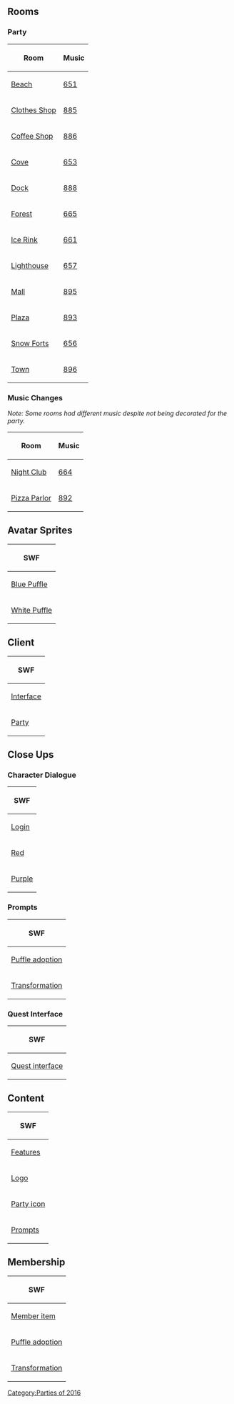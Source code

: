 

==Rooms==
===Party===
<center>
{|class="wikitable"
!Room!!Music
|-
|[[Media:RoomsBeach-PuffleParty2016.swf|Beach]]||[[Media:Music651.swf|651]]
|-
|[[Media:RoomsShop-PuffleParty2016.swf|Clothes Shop]]||[[Media:Music885.swf|885]]
|-
|[[Media:RoomsCoffee-PuffleParty2016.swf|Coffee Shop]]||[[Media:Music886.swf|886]]
|-
|[[Media:RoomsCove-PuffleParty2016.swf|Cove]]||[[Media:Music653.swf|653]]
|-
|[[Media:RoomsDock-PuffleParty2016.swf|Dock]]||[[Media:Music888.swf|888]]
|-
|[[Media:RoomsForest-PuffleParty2016.swf|Forest]]||[[Media:Music665.swf|665]]
|-
|[[Media:RoomsRink-PuffleParty2016.swf|Ice Rink]]||[[Media:Music661.swf|661]]
|-
|[[Media:RoomsLight-PuffleParty2016.swf|Lighthouse]]||[[Media:Music657.swf|657]]
|-
|[[Media:RoomsMall-PuffleParty2016.swf|Mall]]||[[Media:Music895.swf|895]]
|-
|[[Media:RoomsPlaza-PuffleParty2016.swf|Plaza]]||[[Media:Music893.swf|893]]
|-
|[[Media:RoomsForts-PuffleParty2016.swf|Snow Forts]]||[[Media:Music656.swf|656]]
|-
|[[Media:RoomsTown-PuffleParty2016.swf|Town]]||[[Media:Music896.swf|896]]
|}
</center>
===Music Changes===
''Note: Some rooms had different music despite not being decorated for the party.''
<center>
{|class="wikitable"
!Room!!Music
|-
|[[Media:RoomsDance-PuffleParty2016.swf|Night Club]]||[[Media:Music664.swf|664]]
|-
|[[Media:RoomsPizza-PuffleParty2016.swf|Pizza Parlor]]||[[Media:Music892.swf|892]]
|}
</center>

==Avatar Sprites==
<center>
{|class="wikitable" style="text-align: center;"
!colspan="7"|SWF
|-
|[[Media:AvatarSpritesPuffleBlue-PuffleParty2016.swf|Blue Puffle]]||[[Media:AvatarSpritesPuffleRed-PuffleParty2016.swf|Red Puffle]]||[[Media:AvatarSpritesPufflePink-PuffleParty2016.swf|Pink Puffle]]||[[Media:AvatarSpritesPuffleBlack-PuffleParty2016.swf|Black Puffle]]||[[Media:AvatarSpritesPuffleGreen-PuffleParty2016.swf|Green Puffle]]||[[Media:AvatarSpritesPufflePurple-PuffleParty2016.swf|Purple Puffle]]||[[Media:AvatarSpritesPuffleYellow-PuffleParty2016.swf|Yellow Puffle]]
|-
|[[Media:AvatarSpritesPuffleWhite-PuffleParty2016.swf|White Puffle]]||[[Media:AvatarSpritesPuffleOrange-PuffleParty2016.swf|Orange Puffle]]||[[Media:AvatarSpritesPuffleBrown-PuffleParty2016.swf|Brown Puffle]]||[[Media:AvatarSpritesPuffleGold.swf|Gold Puffle]]||[[Media:AvatarSpritesPuffleRainbow-PuffleParty2016.swf|Rainbow Puffle]]||[[Media:AvatarSpritesPuffleDog.swf|Dog Puffle]]||[[Media:AvatarSpritesPuffleCat.swf|Cat Puffle]]
|}
</center>

==Client==
<center>
{|class="wikitable"
!SWF
|-
|[[Media:ClientInterface-PuffleParty2016.swf|Interface]]
|-
|[[Media:ClientParty-PuffleParty2016.swf|Party]]
|}
</center>

==Close Ups==
===Character Dialogue===
<center>
{|class="wikitable" style="text-align: center;"
!colspan="6"|SWF
|-
|colspan="6"|[[Media:Close ups160316 Character dialogue login-PuffleParty2016.swf|Login]]
|-
|[[Media:Close ups0316 Character dialogue red-PuffleParty2016.swf|Red]]||[[Media:Close ups0316 Character dialogue blue-PuffleParty2016.swf|Blue]]||[[Media:Close ups0316 Character dialogue green-PuffleParty2016.swf|Green]]||[[Media:Close ups0316 Character dialogue yellow-PuffleParty2016.swf|Yellow]]||[[Media:Close ups0316 Character dialogue pink-PuffleParty2016.swf|Pink]]||[[Media:Close ups0316 Character dialogue orange-PuffleParty2016.swf|Orange]]
|-
|[[Media:Close ups0316 Character dialogue purple-PuffleParty2016.swf|Purple]]||[[Media:Close ups0316 Character dialogue black-PuffleParty2016.swf|Black]]||[[Media:Close ups0316 Character dialogue white-PuffleParty2016.swf|White]]||[[Media:Close ups0316 Character dialogue brown-PuffleParty2016.swf|Brown]]||[[Media:Close ups0316 Character dialogue rainbow-PuffleParty2016.swf|Rainbow]]||[[Media:Close ups0316 Character dialogue gold-PuffleParty2016.swf|Gold]]
|}
</center>
===Prompts===
<center>
{|class="wikitable"
!SWF
|-
|[[Media:Close upsPuffle adoption prompt-PuffleParty2016.swf|Puffle adoption]]
|-
|[[Media:Close upsTransformation prompt-PuffleParty2016.swf|Transformation]]
|}
</center>
===Quest Interface===
<center>
{|class="wikitable"
!SWF
|-
|[[Media:Close upsQuest interface-PuffleParty2016.swf|Quest interface]]
|}
</center>

==Content==
<center>
{|class="wikitable"
!SWF
|-
|[[Media:ContentFeatures-PuffleParty2016.swf|Features]]
|-
|[[Media:ContentLogo-PuffleParty2016.swf|Logo]]
|-
|[[Media:ContentParty icon-PuffleParty2016.swf|Party icon]]
|-
|[[Media:ContentPrompts-PuffleParty2016.swf|Prompts]]
|}
</center>

==Membership==
<center>
{|class="wikitable"
!SWF
|-
|[[Media:MembershipParty1-PuffleParty2016.swf|Member item]]
|-
|[[Media:MembershipParty2-PuffleParty2016.swf|Puffle adoption]]
|-
|[[Media:MembershipParty3-PuffleParty2016.swf|Transformation]]
|}
</center>

{{Parties}}

[[Category:Parties of 2016]]